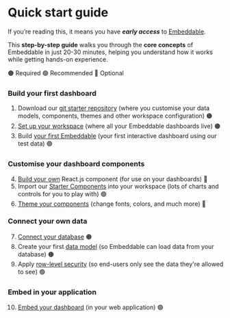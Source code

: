 # Quick start guide

If you’re reading this, it means you have ***early access*** to [Embeddable](https://embeddable.com).

This **step-by-step guide** walks you through the **core concepts** of Embeddable in just 20-30 minutes, helping you understand how it works while getting hands-on experience.

🟠 Required
🟢 Recommended
🔵 Optional


<Steps>

### Build your first dashboard

1. Download our [git starter repository](./download-repo) (where you customise your data models, components, themes and other workspace configuration) 🟠
1. [Set up your workspace](./set-up-your-workspace) (where all your Embeddable dashboards live) 🟠
1.  Build [your first Embeddable](./first-embeddable) (your first interactive dashboard using our test data) 🟢

### Customise your dashboard components

4. [Build your own](./first-component) React.js component (for use on your dashboards) 🔵
1. Import our [Starter Components](./install-starter-kit) into your workspace (lots of charts and controls for you to play with) 🟢
1. [Theme your components](./theme-components) (change fonts, colors, and much more) 🔵

### Connect your own data

7. [Connect your database](/data/connect-your-database) 🟠
1. Create your first [data model](/data-modeling/introduction#data-models) (so Embeddable can load data from your database) 🟠
1. Apply [row-level security](/data-modeling/row-level-security) (so end-users only see the data they're allowed to see) 🟢


### Embed in your application

10. [Embed your dashboard](/deployment/embedding) (in your web application) 🟢


</Steps>
